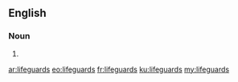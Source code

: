 ==English==

===Noun===
{{head|en|noun plural form}}

# {{plural of|lifeguard|lang=en}}

[[ar:lifeguards]]
[[eo:lifeguards]]
[[fr:lifeguards]]
[[ku:lifeguards]]
[[my:lifeguards]]